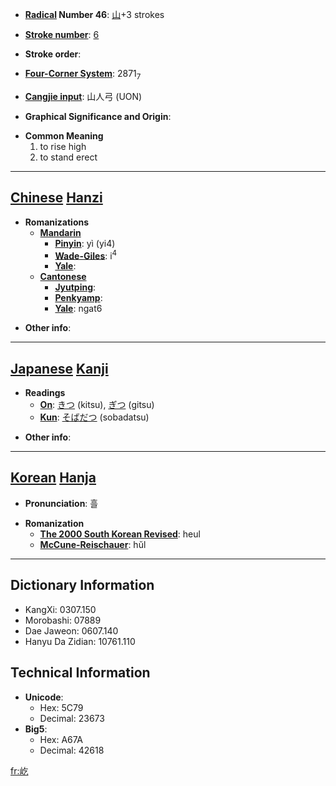 * '''[[Wiktionary:Chinese radical index| Radical]] Number 46''': [[Wiktionary:Chinese radical index 山|山]]+3 strokes

* '''[[Wiktionary:Chinese total strokes index|Stroke number]]''': [[Wiktionary:Chinese total strokes index 6|6]]

* '''Stroke order''': 

* '''[[Wiktionary:Chinese four corner index|Four-Corner System]]''': 2871<sub>7</sub>

* '''[[Wiktionary:Chinese Cangjie index|Cangjie input]]''': 山人弓 (UON)

* '''Graphical Significance and Origin''': 

* '''Common Meaning'''
*#to rise high
*# to stand erect


----

== [[Chinese]] [[Hanzi]] ==

* '''Romanizations'''
** '''[[Mandarin]]'''
*** '''[[Pinyin]]''': yì (yi4)
*** '''[[Wade-Giles]]''': i<sup>4</sup>
*** '''[[Yale]]''': 
** '''[[Cantonese]]'''
*** '''[[Jyutping]]''':
*** '''[[Penkyamp]]''': 
*** '''[[Yale]]''': ngat6

* '''Other info''': 

----

== [[Japanese]] [[Kanji]] ==

* '''Readings'''
** '''[[On]]''': [[きつ]] (kitsu), [[ぎつ]] (gitsu)
** '''[[Kun]]''': [[そばだつ]] (sobadatsu)

* '''Other info''':  

----

== [[Korean]] [[Hanja]] ==

* '''Pronunciation''': 흘

* '''Romanization'''
** '''[[The 2000 South Korean Revised Romanization|The 2000 South Korean Revised]]''': heul
** '''[[McCune-Reischauer]]''': hŭl

----

== Dictionary Information ==

* KangXi: 0307.150
* Morobashi: 07889
* Dae Jaweon: 0607.140
* Hanyu Da Zidian: 10761.110

== Technical Information ==

* '''Unicode''':
** Hex: 5C79
** Decimal: 23673
* '''Big5''':
** Hex: A67A
** Decimal: 42618

[[fr:屹]]